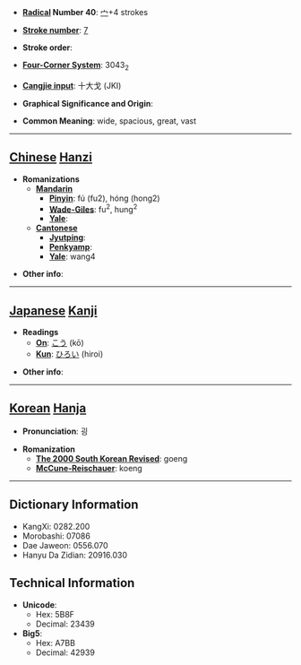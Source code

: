 * '''[[Wiktionary:Chinese radical index| Radical]] Number 40''': [[Wiktionary:Chinese radical index 宀|宀]]+4 strokes

* '''[[Wiktionary:Chinese total strokes index|Stroke number]]''': [[Wiktionary:Chinese total strokes index 7|7]]

* '''Stroke order''': 

* '''[[Wiktionary:Chinese four corner index|Four-Corner System]]''': 3043<sub>2</sub>

* '''[[Wiktionary:Chinese Cangjie index|Cangjie input]]''': 十大戈 (JKI)

* '''Graphical Significance and Origin''': 

* '''Common Meaning''': wide, spacious, great, vast

----

== [[Chinese]] [[Hanzi]] ==

* '''Romanizations'''
** '''[[Mandarin]]'''
*** '''[[Pinyin]]''': fú (fu2), hóng (hong2)
*** '''[[Wade-Giles]]''': fu<sup>2</sup>, hung<sup>2</sup>
*** '''[[Yale]]''': 
** '''[[Cantonese]]'''
*** '''[[Jyutping]]''':
*** '''[[Penkyamp]]''': 
*** '''[[Yale]]''': wang4

* '''Other info''': 

----

== [[Japanese]] [[Kanji]] ==

* '''Readings'''
** '''[[On]]''': [[こう]] (kō)
** '''[[Kun]]''': [[ひろい]] (hiroi)

* '''Other info''':  

----

== [[Korean]] [[Hanja]] ==

* '''Pronunciation''': 굉

* '''Romanization'''
** '''[[The 2000 South Korean Revised Romanization|The 2000 South Korean Revised]]''': goeng
** '''[[McCune-Reischauer]]''': koeng

----

== Dictionary Information ==

* KangXi: 0282.200
* Morobashi: 07086
* Dae Jaweon: 0556.070
* Hanyu Da Zidian: 20916.030

== Technical Information ==

* '''Unicode''':
** Hex: 5B8F
** Decimal: 23439
* '''Big5''':
** Hex: A7BB
** Decimal: 42939